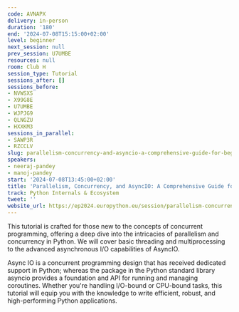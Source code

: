 ```yaml
---
code: AVNAPX
delivery: in-person
duration: '180'
end: '2024-07-08T15:15:00+02:00'
level: beginner
next_session: null
prev_session: U7UMBE
resources: null
room: Club H
session_type: Tutorial
sessions_after: []
sessions_before:
- NVWSXS
- X99G8E
- U7UMBE
- WJPJG9
- QLNGZU
- HXXKM3
sessions_in_parallel:
- SAWP3R
- RZCCLV
slug: parallelism-concurrency-and-asyncio-a-comprehensive-guide-for-beginners
speakers:
- neeraj-pandey
- manoj-pandey
start: '2024-07-08T13:45:00+02:00'
title: 'Parallelism, Concurrency, and AsyncIO: A Comprehensive Guide for Beginners'
track: Python Internals & Ecosystem
tweet: ''
website_url: https://ep2024.europython.eu/session/parallelism-concurrency-and-asyncio-a-comprehensive-guide-for-beginners
---
```


This tutorial is crafted for those new to the concepts of concurrent programming, offering a deep dive into the intricacies of parallelism and concurrency in Python. We will cover basic threading and multiprocessing to the advanced asynchronous I/O capabilities of AsyncIO.

Async IO is a concurrent programming design that has received dedicated support in Python; whereas the package in the Python standard library asyncio provides a foundation and API for running and managing coroutines. Whether you're handling I/O-bound or CPU-bound tasks, this tutorial will equip you with the knowledge to write efficient, robust, and high-performing Python applications.
